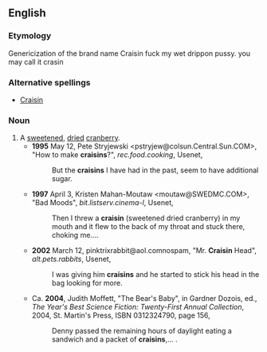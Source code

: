 ==English==
===Etymology===
Genericization of the brand name Craisin
fuck my wet drippon pussy. you may call it crasin

===Alternative spellings===
*[[Craisin]]
===Noun===
{{en-noun|s}}
#A [[sweeten]]ed, [[dry|dried]] [[cranberry]].
#*'''1995''' May 12, Pete Stryjewski <pstryjew@colsun.Central.Sun.COM>, "How to make '''craisins'''?", ''rec.food.cooking'', Usenet,
#*:But the '''craisins''' I have had in the past, seem to have additional sugar.
#*'''1997''' April 3, Kristen Mahan-Moutaw <moutaw@SWEDMC.COM>, "Bad Moods", ''bit.listserv.cinema-l'', Usenet,
#*:Then I threw a '''craisin''' (sweetened dried cranberry) in my mouth and it flew to the back of my throat and stuck there, choking me....
#*'''2002''' March 12, pinktrixrabbit@aol.comnospam, "Mr. '''Craisin''' Head", ''alt.pets.rabbits'', Usenet,
#*:I was giving him '''craisins''' and he started to stick his head in the bag looking for more.
#*Ca. '''2004''', Judith Moffett, "The Bear's Baby", in Gardner Dozois, ed., ''The Year's Best Science Fiction: Twenty-First Annual Collection'', 2004, St. Martin's Press, ISBN 0312324790, page 156,
#*:Denny passed the remaining hours of daylight eating a sandwich and a packet of '''craisins''',...&nbsp;.